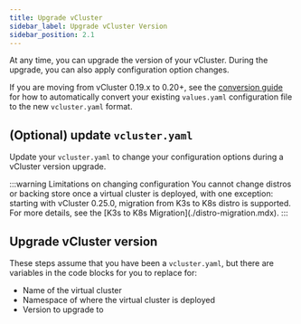 ```yaml
---
title: Upgrade vCluster
sidebar_label: Upgrade vCluster Version
sidebar_position: 2.1
---
```



At any time, you can upgrade the version of your vCluster. During the upgrade, you can also apply
configuration option changes.

<p></p>

<!-- vale off -->
If you are moving from vCluster 0.19.x to 0.20+, see the [conversion guide](/vcluster/reference/migrations/0-20-migration) for how to automatically convert your existing `values.yaml` configuration file to the new `vcluster.yaml` format.
<!-- vale on -->

## (Optional) update `vcluster.yaml`

Update your `vcluster.yaml` to change your configuration options during a vCluster version upgrade.

<p></p>
:::warning Limitations on changing configuration
You cannot change distros or backing store once a virtual cluster is deployed, with one exception: starting with vCluster 0.25.0, migration from K3s to K8s distro is supported. For more details, see the [K3s to K8s Migration](./distro-migration.mdx).
:::

## Upgrade vCluster version

These steps assume that you have been a `vcluster.yaml`, but there are variables in the code blocks for you to replace for:

- Name of the virtual cluster
- Namespace of where the virtual cluster is deployed
- Version to upgrade to

<UpgradeVersion />
